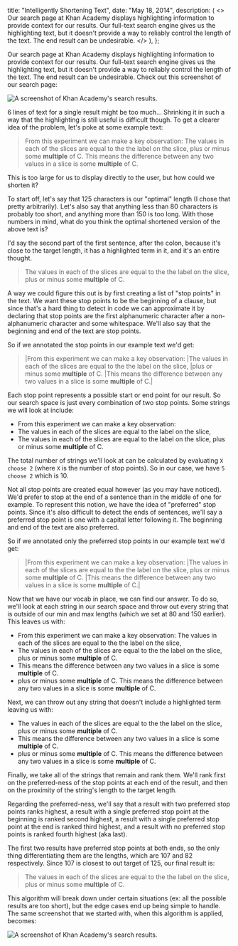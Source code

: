 
  title: "Intelligently Shortening Text",
  date: "May 18, 2014",
  description: (
    <>
      Our search page at Khan Academy displays highlighting information to
      provide context for our results. Our full-text search engine gives us the
      highlighting text, but it doesn't provide a way to reliably control the
      length of the text. The end result can be undesirable.
    </>
  ),
};

Our search page at Khan Academy displays highlighting information to provide context for our results. Our full-text search engine gives us the highlighting text, but it doesn't provide a way to reliably control the length of the text. The end result can be undesirable. Check out this screenshot of our search page:

<img
  src="/images/highlighting_before.png"
  alt="A screenshot of Khan Academy's search results."
/>

6 lines of text for a single result might be too much... Shrinking it in such a way that the highlighting is still useful is difficult though. To get a clearer idea of the problem, let's poke at some example text:

> From this experiment we can make a key observation: The values in each of the slices are equal to the the label on the slice, plus or minus some **multiple** of C. This means the difference between any two values in a slice is some **multiple** of C.

This is too large for us to display directly to the user, but how could we shorten it?

To start off, let's say that 125 characters is our "optimal" length (I chose that pretty arbitrarily). Let's also say that anything less than 80 characters is probably too short, and anything more than 150 is too long. With those numbers in mind, what do you think the optimal shortened version of the above text is?

I'd say the second part of the first sentence, after the colon, because it's close to the target length, it has a highlighted term in it, and it's an entire thought.

> The values in each of the slices are equal to the the label on the slice, plus or minus some **multiple** of C.

A way we could figure this out is by first creating a list of "stop points" in the text. We want these stop points to be the beginning of a clause, but since that's a hard thing to detect in code we can approximate it by declaring that stop points are the first alphanumeric character after a non-alphanumeric character and some whitespace. We'll also say that the beginning and end of the text are stop points.

So if we annotated the stop points in our example text we'd get:

> <RedBold>|</RedBold>From this experiment we can make a key observation: <RedBold>|</RedBold>The values in each of the slices are equal to the the label on the slice, <RedBold>|</RedBold>plus or minus some **multiple** of C. <RedBold>|</RedBold>This means the difference between any two values in a slice is some **multiple** of C.<RedBold>|</RedBold>

Each stop point represents a possible start or end point for our result. So our search space is just every combination of two stop points. Some strings we will look at include:

- From this experiment we can make a key observation:
- The values in each of the slices are equal to the label on the slice,
- The values in each of the slices are equal to the label on the slice, plus or minus some **multiple** of C.

The total number of strings we'll look at can be calculated by evaluating `X choose 2` (where `X` is the number of stop points). So in our case, we have `5 choose 2` which is 10.

Not all stop points are created equal however (as you may have noticed). We'd prefer to stop at the end of a sentence than in the middle of one for example. To represent this notion, we have the idea of "preferred" stop points. Since it's also difficult to detect the ends of sentences, we'll say a preferred stop point is one with a capital letter following it. The beginning and end of the text are also preferred.

So if we annotated only the preferred stop points in our example text we'd get:

> <RedBold>|</RedBold>From this experiment we can make a key observation: <RedBold>|</RedBold>The values in each of the slices are equal to the the label on the slice, plus or minus some **multiple** of C. <RedBold>|</RedBold>This means the difference between any two values in a slice is some **multiple** of C.<RedBold>|</RedBold>

Now that we have our vocab in place, we can find our answer. To do so, we'll look at each string in our search space and throw out every string that is outside of our min and max lengths (which we set at 80 and 150 earlier). This leaves us with:

- From this experiment we can make a key observation: The values in each of the slices are equal to the the label on the slice,
- The values in each of the slices are equal to the the label on the slice, plus or minus some **multiple** of C.
- This means the difference between any two values in a slice is some **multiple** of C.
- plus or minus some **multiple** of C. This means the difference between any two values in a slice is some **multiple** of C.

Next, we can throw out any string that doesn't include a highlighted term leaving us with:

- The values in each of the slices are equal to the the label on the slice, plus or minus some **multiple** of C.
- This means the difference between any two values in a slice is some **multiple** of C.
- plus or minus some **multiple** of C. This means the difference between any two values in a slice is some **multiple** of C.

Finally, we take all of the strings that remain and rank them. We'll rank first on the preferred-ness of the stop points at each end of the result, and then on the proximity of the string's length to the target length.

Regarding the preferred-ness, we'll say that a result with two preferred stop points ranks highest, a result with a single preferred stop point at the beginning is ranked second highest, a result with a single preferred stop point at the end is ranked third highest, and a result with no preferred stop points is ranked fourth highest (aka last).

The first two results have preferred stop points at both ends, so the only thing differentiating them are the lengths, which are 107 and 82 respectively. Since 107 is closest to out target of 125, our final result is:

> The values in each of the slices are equal to the the label on the slice, plus or minus some **multiple** of C.

This algorithm will break down under certain situations (ex: all the possible results are too short), but the edge cases end up being simple to handle. The same screenshot that we started with, when this algorithm is applied, becomes:

<img
  src="/images/highlighting_after.png"
  alt="A screenshot of Khan Academy's search results."
/>
